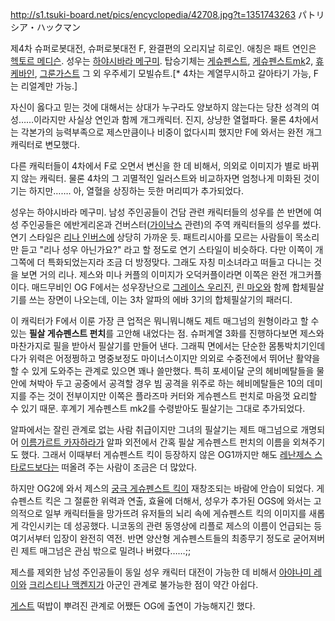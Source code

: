 http://s1.tsuki-board.net/pics/encyclopedia/42708.jpg?t=1351743263
パトリシア・ハックマン

제4차 슈퍼로봇대전, 슈퍼로봇대전 F, 완결편의 오리지날 히로인. 애칭은 패트
연인은 [[헥토르 메디슨]]. 성우는 [[하야시바라 메구미]]. 탑승기체는 [[게슈펜스트]], [[게슈펜스트]]mk2, [[휴케바인]], [[그룬가스트]] 그 외 우주세기 모빌슈트.[* 4차는 계열무시하고 갈아타기 가능, F는 리얼계만 가능.]

자신이 옳다고 믿는 것에 대해서는 상대가 누구라도 양보하지 않는다는 당찬 성격의 여성……이라지만 사실상 연인과 함께 개그캐릭터. 진지, 상냥한 열혈파다. 물론 4차에서는 각본가의 능력부족으로 제스만큼이나 비중이 없다시피 했지만 F에 와서는 완전 개그캐릭터로 변모했다.

다른 캐릭터들이 4차에서 F로 오면서 변신을 한 데 비해서, 의외로 이미지가 별로 바뀌지 않는 캐릭터. 물론 4차의 그 괴멸적인 일러스트와 비교하자면 엄청나게 미화된 것이기는 하지만……. 아, 열혈을 상징하는 듯한 머리띠가 추가되었다.

성우는 하야시바라 메구미. 남성 주인공들이 건담 관련 캐릭터들의 성우를 쓴 반면에 여성 주인공들은 에반게리온과 건버스터([[가이낙스]] 관련)의 주역 캐릭터들의 성우를 썼다.
연기 스타일은 [[리나 인버스]]에 상당히 가까운 듯. 패트리시아를 모르는 사람들이 목소리만 듣고 "리나 성우 아닌가요?" 라고 할 정도로 연기 스타일이 비슷하다. 다만 이쪽이 개그쪽에 더 특화되었는지라 조금 더 방정맞다.
그래도 자칭 미소녀라고 떠들고 다니는 것을 보면 거의 리나.
제스와 미나 커플의 이미지가 오덕커플이라면 이쪽은 완전 개그커플이다. 
매드무비인 OG F에서는 성우장난으로 [[그레이스 우리진]], [[린 마오]]와 함께 합체필살기를 쓰는 장면이 나오는데, 이는 3차 알파의 에바 3기의 합체필살기의 패러디. 

이 캐릭터가 F에서 이룬 가장 큰 업적은 뭐니뭐니해도 제트 매그넘의 원형이라고 할 수 있는 '''필살 게슈펜스트 펀치'''를 고안해 내었다는 점. 슈퍼계열 3화를 진행하다보면 제스와 마찬가지로 필을 받아서 필살기를 만들어 낸다. 그래픽 면에서는 단순한 몸통박치기인데다가 위력은 어정쩡하고 명중보정도 마이너스이지만 의외로 수중전에서 뛰어난 활약을 할 수 있게 도와주는 관계로 있으면 꽤나 쓸만했다. 특히 포세이달 군의 헤비메탈들을 물 안에 쳐박아 두고 공중에서 공격할 경우 빔 공격을 위주로 하는 헤비메탈들은 10의 데미지를 주는 것이 전부이지만 이쪽은 플라즈마 커터와 게슈펜스트 펀치로 마음껏 요리할 수 있기 때문. 후계기 게슈펜스트 mk2를 수령받아도 필살기는 그대로 추가되었다.   

알파에서는 잘린 관계로 없는 사람 취급이지만 그녀의 필살기는 제트 매그넘으로 개명되어 [[이름가르트 카자하라]]가 알파 외전에서 간혹 필살 게슈펜스트 펀치의 이름을 외쳐주기도 했다. 그래서 이때부터 게슈펜스트 킥이 등장하지 않은 OG1까지만 해도 [[레난제스 스타로드]]보다는 떠올려 주는 사람이 조금은 더 많았다.

하지만 OG2에 와서 제스의 [[궁극 게슈펜스트 킥]]이 재창조되는 바람에 안습이 되었다. 
게슈펜스트 킥은 그 절륜한 위력과 연출, 효율에 더해서, 성우가 추가된 OGS에 와서는 고의적으로 일부 캐릭터들을 망가뜨려 유저들의 뇌리 속에 게슈펜스트 킥의 이미지를 새롭게 각인시키는 데 성공했다. 니코동의 관련 동영상에 리플로 제스의 이름이 언급되는 등 여기서부터 입장이 완전히 역전.
반면 양산형 게슈펜스트들의 최종무기 정도로 굳어져버린 제트 매그넘은 관심 밖으로 밀려나 버렸다……;;  

제스를 제외한 남성 주인공들이 동일 성우 캐릭터 대전이 가능한 데 비해서 [[아야나미 레이]]와 [[크리스티나 맥켄지]]가 아군인 관계로 불가능한 점이 약간 아쉽다. 

[[게스트]] 떡밥이 뿌려진 관계로 어쨌든 OG에 출연이 가능해지긴 했다.

